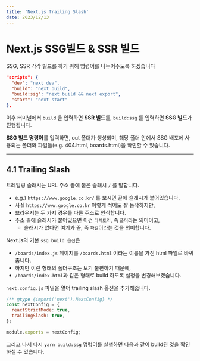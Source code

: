 ```yaml
---
title: 'Next.js Trailing Slash'
date: 2023/12/13
---
```


# Next.js SSG빌드 & SSR 빌드

SSG, SSR 각각 빌드를 하기 위해 명령어를 나누어주도록 하겠습니다

```json
"scripts": {
  "dev": "next dev",
  "build": "next build",
  "build:ssg": "next build && next export",
  "start": "next start"
},
```

이후 터미널에서 `build` 을 입력하면 **SSR 빌드**를, `build:ssg` 를 입력하면 **SSG 빌드**가 진행됩니다.

**SSG 빌드 명령어**를 입력하면, out 폴더가 생성되며, 
해당 폴더 안에서 SSG 배포에 사용되는 폴더와 파일들(e.g. 404.html, boards.html)을 확인할 수 있습니다.

------

## 4.1 Trailing Slash

트레일링 슬래시는 URL 주소 끝에 붙은 슬래시 `/` 를 말합니다.

* e.g.) `https://www.google.co.kr/` 를 보시면 끝에 슬래시가 붙어있습니다.
* 사실 `https://www.google.co.kr` 이렇게 적어도 잘 동작하지만, 
* 브라우저는 두 가지 경우를 다른 주소로 인식합니다. 
* 주소 끝에 슬래시가 붙어있으면 이건 `디렉토리`, 즉 `폴더`라는 의미이고, 
  * 슬래시가 없다면 여기가 끝, 즉 `파일`이라는 것을 의미합니다.

Next.js의 기본 `ssg build 옵션`은 

* `/boards/index.js` 페이지를 `/boards.html` 이라는 이름을 가진 html 파일로 바꿔줍니다.
* 하지만 이런 형태의 폴더구조는 보기 불편하기 때문에,
* `/boards/index.html`과 같은 형태로 build 하도록 설정을 변경해보겠습니다.

`next.config.js` 파일을 열어 trailing slash 옵션을 추가해줍니다.

```jsx
/** @type {import('next').NextConfig} */
const nextConfig = {
  reactStrictMode: true,
  trailingSlash: true,
};

module.exports = nextConfig;
```

그리고 나서 다시 `yarn build:ssg` 명령어를 실행하면 다음과 같이 build된 것을 확인하실 수 있습니다.
